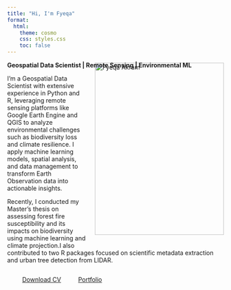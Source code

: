 ```yaml
---
title: "Hi, I'm Fyeqa"
format:
  html:
    theme: cosmo 
    css: styles.css
    toc: false
---
```


**Geospatial Data Scientist | Remote Sensing | Environmental ML**
<img src="images/pp.jpg" alt="Fyeqa Akram"
     style="width:300px; height:400px; object-fit:cover; float:right; margin-top:-1em; margin-left:1.5em; margin-bottom:1.5em;" />


<p class="lead">
  I’m a Geospatial Data Scientist with extensive experience in Python and R, leveraging remote sensing platforms like Google Earth Engine and QGIS to analyze environmental challenges such as biodiversity loss and climate resilience. I apply machine learning models, spatial analysis, and data management to transform Earth Observation data into actionable insights.
  
  Recently, I conducted my Master's thesis on assessing forest fire susceptibility and its impacts on biodiversity using machine learning and climate projection.I also contributed to two R packages focused on scientific metadata extraction and urban tree detection from LIDAR.
</p>

<div class="mt-4" style="display: flex; align-items: center; gap: 10px;">

  <a href="https://github.com/fyeqaa" class="btn btn-dark btn-sm rounded-circle" role="button" target="_blank" style="width:40px; height:40px; padding:0;">
    <i class="fab fa-github" style="font-size:20px; line-height:40px;"></i>
  </a>

  <a href="https://www.linkedin.com/in/fyeqa-akram-0a0862200/" class="btn btn-primary btn-sm rounded-circle" role="button" target="_blank" style="width:40px; height:40px; padding:0;">
    <i class="fab fa-linkedin-in" style="font-size:20px; line-height:40px;"></i>
  </a>

  <a href="assets/Fyeqa_CV.pdf" download class="btn btn-success btn-sm" role="button" style="padding: 0 15px;" title="Download CV">
    Download CV
  </a>

  
  <a href="projects.qmd" class="btn btn-info btn-sm" role="button" style="padding: 0 15px;" title="View Portfolio">
    Portfolio
  </a>

</div>


